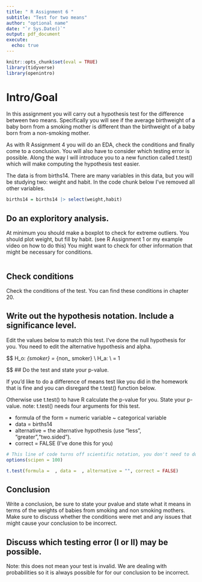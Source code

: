 ```yaml
---
title: " R Assignment 6 "
subtitle: "Test for two means" 
author: "optional name"
date: "`r Sys.Date()`"
output: pdf_document
execute: 
  echo: true
---
```


```r
knitr::opts_chunk$set(eval = TRUE)
library(tidyverse)
library(openintro)

```

# Intro/Goal

In this assignment you will carry out a hypothesis test for the difference between two means. Specifically you will see if the average birthweight of a baby born from a smoking mother is different than the birthweight of a baby born from a non-smoking mother. 

As with R Assignment 4 you will do an EDA, check the conditions and finally come to a conclusion. You will also have to consider which testing error is possible. Along the way I will introduce you to a new function called t.test() which will make computing the hypothesis test easier.

The data is from births14. There are many variables in this data, but you will be studying two: weight and habit. In the code chunk below I've removed all other variables. 

```r
births14 = births14 |> select(weight,habit)


```

## Do an exploritory analysis. 

At minimum you should make a boxplot to check for extreme outliers. You should plot weight, but fill by habit. (see R Assignment 1 or my example video on how to do this) You might want to check for other information that might be necessary for conditions.  

```r

```

## Check conditions

Check the conditions of the test. You can find these conditions in chapter 20.



## Write out the hypothesis notation. Include a significance level.

Edit the values below to match this test. I've done the null hypothesis for you. You need to edit the alternative hypothesis and alpha. 

$$
H_o: \mu_{smoker} = \mu_{non\_ smoker} \\ H_a: \mu \ne 0 \\ \alpha = 1

$$
## Do the test and state your p-value.
   
If you'd like to do a difference of means test like you did in the homework that is fine and you can disregard the t.test() function below.    
    
Otherwise use t.test() to have R calculate the p-value for you. State your p-value.
note: t.test() needs four arguments for this test. 

-   formula of the form = numeric variable ~ categorical variable 
-   data = births14
-   alternative = the alternative hypothesis (use "less", "greater","two.sided"). 
-   correct = FALSE (I've done this for you)
  
```r
# This line of code turns off scientific notation, you don't need to do anything with it. 
options(scipen = 100)

t.test(formula =  , data =  , alternative = "", correct = FALSE)

```

## Conclusion

Write a conclusion, be sure to state your pvalue and state what it means in terms of the weights of babies from smoking and non smoking mothers. Make sure to discuss whether the conditions were met and any issues that might cause your conclusion to be incorrect. 


## Discuss which testing error (I or II) may be possible.

Note: this does not mean your test is invalid. We are dealing with probabilities so it is always possible for for our conclusion to be incorrect. 

